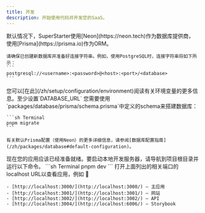 ```yaml
---
title: 开发
description: 开始使用代码并开发您的SaaS。
---
```


<Steps>
  <Step title="创建新数据库">
    默认情况下，SuperStarter使用[Neon](https://neon.tech)作为数据库提供商，使用[Prisma](https://prisma.io)作为ORM。

    请确保已创建新数据库并准备好连接字符串。例如，使用PostgreSQL时，连接字符串将如下所示：
    ```
    postgresql://<username>:<password>@<host>:<port>/<database>
    ```
  </Step>
  <Step title="设置环境变量">
    您可以[在此](/zh/setup/configuration/environment)阅读有关环境变量的更多信息。至少设置`DATABASE_URL`
  </Step>
  <Step title="配置数据库">
    您需要使用`packages/database/prisma/schema.prisma`中定义的schema来搭建数据库：

    ```sh Terminal
    pnpm migrate
    ```

    有关默认Prisma配置（使用Neon）的更多详细信息，请参阅[数据库配置指南](/zh/packages/database#default-configuration)。
  </Step>
    <Step title="启动开发服务器">
    现在您的应用应该已经准备就绪。要启动本地开发服务器，请导航到项目根目录并运行以下命令。
    ```sh Terminal
    pnpm dev
    ```
    打开上面列出的相关端口的localhost URL以查看应用，例如 🎉

    - [http://localhost:3000/](http://localhost:3000/) — 主应用
    - [http://localhost:3001/](http://localhost:3001/) — 网站
    - [http://localhost:3002/](http://localhost:3002/) — API
    - [http://localhost:3004/](http://localhost:6006/) — Storybook
  </Step>
</Steps>